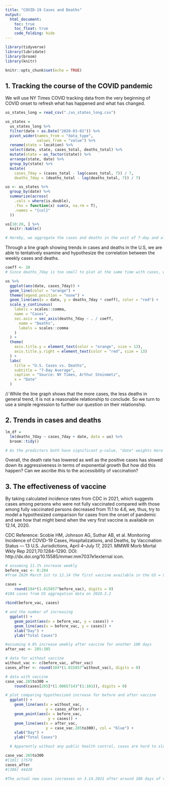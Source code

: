 ```yaml
---
title: "COVID-19 Cases and Deaths"
output: 
  html_document:
    toc: true
    toc_float: true
    code_folding: hide
---
```


```r
library(tidyverse)
library(lubridate)
library(broom)
library(knitr)

knitr::opts_chunk$set(echo = TRUE)
```

## 1. Tracking the course of the COVID pandemic
We will use NY Times COVID tracking data from the very beginning of COVID onset to refresh what has happened and what has changed.
```r
us_states_long = read_csv("./us_states_long.csv")

us_states =
  us_states_long %>%
  filter(date > as.Date("2020-03-01")) %>%
  pivot_wider(names_from = "data_type", 
              values_from = "value") %>%
  rename(state = location) %>%
  select(date, state, cases_total, deaths_total) %>%
  mutate(state = as_factor(state)) %>%
  arrange(state, date) %>%
  group_by(state) %>%
  mutate(
    cases_7day = (cases_total - lag(cases_total, 7)) / 7,
    deaths_7day = (deaths_total - lag(deaths_total, 7)) / 7)

us <- us_states %>%
  group_by(date) %>%
  summarize(across(
    .cols = where(is.double),
    .fns = function(x) sum(x, na.rm = T),
    .names = "{col}"
  ))

us[10:20, ] %>%
  knitr::kable()

# Hereby, we aggregate the cases and deaths in the unit of 7-day and also added up for national levels. Now we are wondering what is the relationship between positive cases and death? How has it varied as the pandemic has progressed in time? 
```


Through a line graph showing trends in cases and deaths in the U.S, we are able to tentatively examine and hypothesize the correlation between the weekly cases and deaths. 
```r
coeff <- 20   
# Since deaths_7day is too small to plot at the same time with cases, we add a random number to make deaths_7day more visible, "10" is not work so well, ~30 seems more suitable 

us %>%
  ggplot(aes(date, cases_7day)) +
  geom_line(color = "orange") +
  theme(legend.position = "none") +
  geom_line(aes(x = date, y = deaths_7day * coeff), color = "red") +
  scale_y_continuous(
    labels = scales::comma,
    name = "Cases",
    sec.axis = sec_axis(deaths_7day ~ . / coeff,
      name = "Deaths",
      labels = scales::comma
    )
  ) +
  theme(
    axis.title.y = element_text(color = "orange", size = 13),
    axis.title.y.right = element_text(color = "red", size = 13)
  ) +
  labs(
    title = "U.S. Cases vs. Deaths",
    subtitle = "7-Day Average",
    caption = "Source: NY Times, Arthur Steinmetz",
    x = "Date"
  )
```
$//$
While the line graph shows that the more cases, the less deaths in general trend, it is not a reasonable relationship to conclude. So we turn to use a simple regression to further our question on their relationship. 

## 2. Trends in cases and deaths
```r
lm_df = 
  lm(deaths_7day ~ cases_7day + date, data = us) %>%
  broom::tidy() 

# As the predictors both have significant p-value, "date" weights more than "cases_7day" in predicting the deaths_7day. Therefore, the death versus cases would be more efficient to show a correlation if it is adjusted by time series or lead-lag analysis. 
```
Overall, the death rate has lowered as well as the positive cases has slowed down its aggressiveness in terms of exponential growth But how did this happen? Can we ascribe this to the accessibility of vaccination?

## 3. The effectiveness of vaccine
By taking calculated incidence rates from CDC in 2021, which suggests cases among persons who were not fully vaccinated compared with those among fully vaccinated persons decreased from 11.1 to 4.6, we, thus, try to model a hypothesized comparison for cases from the onset of pandemic and see how that might bend when the very first vaccine is available on 12.14, 2020. 

CDC Reference: Scobie HM, Johnson AG, Suthar AB, et al. Monitoring Incidence of COVID-19 Cases, Hospitalizations, and Deaths, by Vaccination Status — 13 U.S. Jurisdictions, April 4–July 17, 2021. MMWR Morb Mortal Wkly Rep 2021;70:1284–1290. DOI: http://dx.doi.org/10.15585/mmwr.mm7037e1external icon.
```r
# assuming 11.1% increase weekly
before_vac <- 0:284
#from 2020 March 1st to 12.14 the first vaccine available in the US = 9*30 + 14

cases =
    round(104*(1.015857^before_vac), digits = 0) 
#104 cases from US aggregation data on 2020.3.2
  
rbind(before_vac, cases)

# and the number of increasing 
  ggplot() + 
    geom_point(aes(x = before_vac, y = cases)) + 
    geom_line(aes(x = before_vac, y = cases)) + 
    xlab("Day") + 
    ylab("Total Cases")
```


```r
#assuming 4.6% increase weekly after vaccine for another 100 days 
after_vac <- 285:385

# data for without vaccine
without_vac <- c(before_vac, after_vac)
cases_after <- round(104*(1.015857^without_vac), digits = 0)

# data with vaccine
case_vac.285to300 =
    round(cases[285]*(1.00657143^(1:101)), digits = 0) 

# plot comparing hypothesized increase for before and after vaccine
  ggplot() + 
    geom_line(aes(x = without_vac,
                  y = cases_after)) +
    geom_point(aes(x = before_vac, 
                   y = cases)) + 
    geom_line(aes(x = after_vac, 
                  y = case_vac.285to300), col = "blue") +
    xlab("Day") + 
    ylab("Total Cases")

  # Apparently without any public health control, cases are hard to slow down but does our hypothesized bending curve with vaccine available corresponding to the actual cases number? If it is very different, how long does vaccine take its effectiveness? How does the distribution of vaccine by sex, age, and race etc. demographic characteristics impact on the effectiveness of vaccine distribution and containing cases increment? 
```

```r
case_vac.285to300 
#[101] 17570
cases_after
#[386] 44420

#The actual new cases increases on 3.14.2021 after around 100 days of vaccine available is ~37989 recorded by the New York Times. The factual new cases is in between our hypothesized cases without and with vaccine. We could possibly say that the early-stage effectiveness of vaccine is not as potent as later in the 2021 while the CDC recorded or there is a lag in vaccine effective but is there other reasons that can result in the extra increment in new cases. Now we want to examine the vaccine distribution by demographic characteristics and hesitancy. 
```

